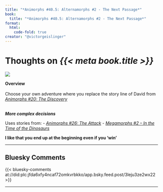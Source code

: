 ```yaml
---
title: "*Animorphs #40.5: Alternamorphs #2 - The Next Passage*"
book:
  title: "*Animorphs #40.5: Alternamorphs #2 - The Next Passage*"
format:
  html:
    code-fold: true
creator: "@victorgeislinger"
---
```


# Thoughts on *{{< meta book.title >}}*

::: {layout="[30,70]"}
![](https://books.google.com/books/content?id=jWYwDwAAQBAJ&printsec=frontcover&img=2)

**Overview** <br/>
<br/>
Choose your own adventure where you replace the story line of David from
*[Animorphs #20: The Discovery](https://www.victorsothervector.com/books/book-animorphs_x2320%E2%80%93_the_discovery.html)*
<br/>
<br/>


:::


***More complex decisions***

Uses stories from:
- *[Animorphs #26: The Attack](https://www.victorsothervector.com/books/book-animorphs_x2326%E2%80%93_the_attack.html)*
- *[Megamorphs #2 – In the Time of the Dinosaurs](https://www.victorsothervector.com/books/book-animorphs_x2318.5%E2%80%93_megamorphs_x232_-_in_the_time_of_dinosaurs.html)*

**I like that you end up at the beginning even if you 'win'**

--- 

:::{.callout-note icon=false}

## Bluesky Comments

{{< bluesky-comments at://did:plc:jfda6xfy4ncaf72omkvrbkko/app.bsky.feed.post/3leju3ze2wx22 >}}


:::
---